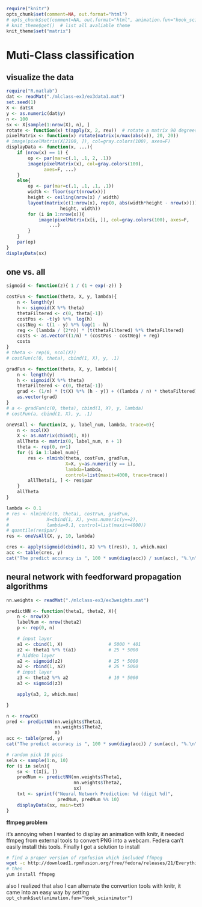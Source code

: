 ```r
require("knitr")
opts_chunk$set(comment=NA, out.format="html")
# opts_chunk$set(comment=NA, out.format="html", animation.fun="hook_scianimator")
# knit_theme$get()  # list all avaliable theme
knit_theme$set("matrix")
```

# Muti-Class classification

## visualize the data

```r
require("R.matlab")
dat <- readMat("./mlclass-ex3/ex3data1.mat")
set.seed(1)
X <- dat$X
y <- as.numeric(dat$y)
n <- 100
sx <- X[sample(1:nrow(X), n), ]
rotate <- function(x) t(apply(x, 2, rev))  # rotate a matrix 90 degrees by clockwise
pixelMatrix <- function(x) rotate(matrix(x/max(abs(x)), 20, 20))
# image(pixelMatrix(X[2100, ]), col=gray.colors(100), axes=F)
displayData <- function(x, ...){
    if (nrow(x) == 1) {
        op <- par(mar=c(.1, .1, 2, .1))
        image(pixelMatrix(x), col=gray.colors(100),
              axes=F, ...)
    }
    else{
        op <- par(mar=c(.1, .1, .1, .1))
        width <- floor(sqrt(nrow(x)))
        height <- ceiling(nrow(x) / width)
        layout(matrix(c(1:nrow(x), rep(0, abs(width*height - nrow(x)))),
                    height, width))
        for (i in 1:nrow(x)){
            image(pixelMatrix(x[i, ]), col=gray.colors(100), axes=F,
                ...)
        }
    }
    par(op)
}
displayData(sx)
```

## one vs. all


```r
sigmoid <- function(z){ 1 / (1 + exp(-z)) }

costFun <- function(theta, X, y, lambda){
    n <- length(y)
    h <- sigmoid(X %*% theta)
    thetaFiltered <- c(0, theta[-1])
    costPos <- -t(y) %*%  log(h)
    costNeg <- t(1 - y) %*% log(1 - h)
    reg <- (lambda / (2*n)) * (t(thetaFiltered) %*% thetaFiltered)
    costs <- as.vector((1/n) * (costPos - costNeg) + reg)
    costs
}
# theta <- rep(0, ncol(X))
# costFun(c(0, theta), cbind(1, X), y, .1)

gradFun <- function(theta, X, y, lambda){
    n <- length(y)
    h <- sigmoid(X %*% theta)
    thetaFiltered <- c(0, theta[-1])
    grad <- (1/n) * (t(X) %*% (h - y)) + ((lambda / n) * thetaFiltered);
    as.vector(grad)
}
# a <- gradFun(c(0, theta), cbind(1, X), y, lambda)
# costFun(a, cbind(1, X), y, .1)

oneVsAll <- function(X, y, label_num, lambda, trace=0){
    n <- ncol(X)
    X <- as.matrix(cbind(1, X))
    allTheta <- matrix(0, label_num, n + 1)
    theta <- rep(0, n+1)
    for (i in 1:label_num){
        res <- nlminb(theta, costFun, gradFun,
                      X=X, y=as.numeric(y == i),
                      lambda=lambda,
                      control=list(maxit=4000, trace=trace))
        allTheta[i, ] <- res$par
    }
    allTheta
}

lambda <- 0.1
# res <- nlminb(c(0, theta), costFun, gradFun,
#              X=cbind(1, X), y=as.numeric(y==2),
#              lambda=0.1, control=list(maxit=4000))
# quantile(res$par)
res <- oneVsAll(X, y, 10, lambda)

cres <- apply(sigmoid(cbind(1, X) %*% t(res)), 1, which.max)
acc <- table(cres, y)
cat("The predict accuracy is ", 100 * sum(diag(acc)) / sum(acc), "%.\n", sep="")

```

## neural network with feedforward propagation algorithms

```r

nn.weights <- readMat("./mlclass-ex3/ex3weights.mat")

predictNN <- function(theta1, theta2, X){
    n <- nrow(X)
    labelNum <- nrow(theta2)
    p <- rep(0, n)

    # input layer
    a1 <- cbind(1, X)                 # 5000 * 401
    z2 <- theta1 %*% t(a1)            # 25 * 5000
    # hidden layer
    a2 <- sigmoid(z2)                 # 25 * 5000
    a2 <- rbind(1, a2)                # 26 * 5000
    # input layer
    z3 <- theta2 %*% a2               # 10 * 5000
    a3 <- sigmoid(z3)

    apply(a3, 2, which.max)

}

n <- nrow(X)
pred <- predictNN(nn.weights$Theta1,
                  nn.weights$Theta2,
                  X)
acc <- table(pred, y)
cat("The predict accuracy is ", 100 * sum(diag(acc)) / sum(acc), "%.\n", sep="")

```

```r
# random pick 10 pics
seln <- sample(1:n, 10)
for (i in seln){
    sx <- t(X[i, ])
    predNum <- predictNN(nn.weights$Theta1,
                         nn.weights$Theta2,
                         sx)
    txt <- sprintf("Neural Network Prediction: %d (digit %d)",
                   predNum, predNum %% 10)
    displayData(sx, main=txt)
}

```


**ffmpeg problem**

it's annoying when I wanted to display an animation with knitr, it needed ffmpeg from external tools to convert PNG into a webcam. Federa can't easily install this tools. Finally I got a solution to install

```sh
# find a proper version of rpmfusion which included ffmpeg
wget -c http://download1.rpmfusion.org/free/fedora/releases/21/Everything/x86_64/os/repoview/rpmfusion-free-release.html
# then
yum install ffmpeg
```

also I realized that also I can alternate the convertion tools with knitr, it came into an easy way by setting `opt_chunk$set(animation.fun="hook_scianimator")`


